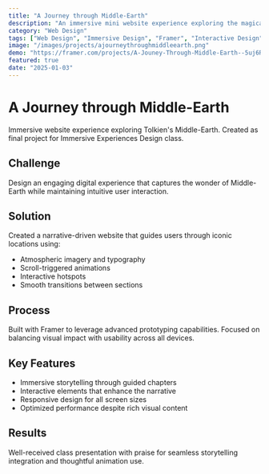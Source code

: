 ```yaml
---
title: "A Journey through Middle-Earth"
description: "An immersive mini website experience exploring the magical world of Tolkien's Middle-Earth, created as a final project for Immersive Experiences I Design class."
category: "Web Design"
tags: ["Web Design", "Immersive Design", "Framer", "Interactive Design", "UI/UX", "Storytelling"]
image: "/images/projects/ajourneythroughmiddleearth.png"
demo: "https://framer.com/projects/A-Jouney-Through-Middle-Earth--5uj6RgUr1vw7WCEMmw9z-2luNi"
featured: true
date: "2025-01-03"
---
```


# A Journey through Middle-Earth

Immersive website experience exploring Tolkien's Middle-Earth. Created as final project for Immersive Experiences Design class.

## Challenge

Design an engaging digital experience that captures the wonder of Middle-Earth while maintaining intuitive user interaction.

## Solution

Created a narrative-driven website that guides users through iconic locations using:
- Atmospheric imagery and typography
- Scroll-triggered animations
- Interactive hotspots
- Smooth transitions between sections

## Process

Built with Framer to leverage advanced prototyping capabilities. Focused on balancing visual impact with usability across all devices.

## Key Features

- Immersive storytelling through guided chapters
- Interactive elements that enhance the narrative
- Responsive design for all screen sizes
- Optimized performance despite rich visual content

## Results

Well-received class presentation with praise for seamless storytelling integration and thoughtful animation use.
